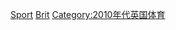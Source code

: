 {{Portal|英國|體育運動}}
{{Year by category
|m=2
|c=0
|d=1
|y=2
|cat=英國體育
|sortkey=Britain
|parent=各年份英國體育
|subcat=2012年各國體育
}}
[[Category:2012年英國|Sport]]
[[Category:2012年歐洲體育|Brit]]
[[Category:2010年代英国体育|Category:2010年代英国体育]]